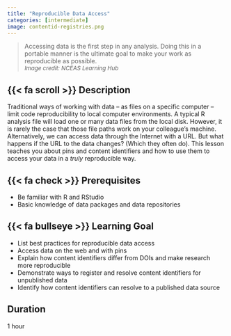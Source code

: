 ```yaml
---
title: "Reproducible Data Access"
categories: [intermediate]
image: contentid-registries.png
---
```


> Accessing data is the first step in any analysis. Doing this in a portable manner is the ultimate goal to make your work as reproducible as possible.\
<font size="2"> *Image credit: NCEAS Learning Hub* </font>

## {{< fa scroll >}} Description
Traditional ways of working with data – as files on a specific computer – limit code reproducibility to local computer environments. A typical R analysis file will load one or many data files from the local disk. However, it is rarely the case that those file paths work on your colleague's machine. Alternatively, we can access data through the Internet with a URL. But what happens if the URL to the data changes? (Which they often do). This lesson teaches you about pins and content identifiers and how to use them to access your data in a _truly_ reproducible way.



## {{< fa check >}} Prerequisites
- Be familiar with R and RStudio
- Basic knowledge of data packages and data repositories

## {{< fa bullseye >}} Learning Goal
- List best practices for reproducible data access
- Access data on the web and with pins
- Explain how content identifiers differ from DOIs and make research more reproducible
- Demonstrate ways to register and resolve content identifiers for unpublished data
- Identify how content identifiers can resolve to a published data source

## <i class="fa-regular fa-clock"></i> Duration
1 hour
